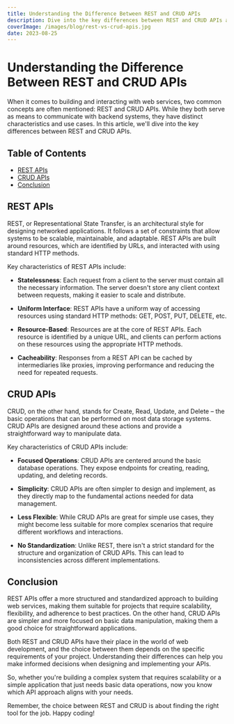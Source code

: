 ```yaml
---
title: Understanding the Difference Between REST and CRUD APIs
description: Dive into the key differences between REST and CRUD APIs and understand their use cases.
coverImage: /images/blog/rest-vs-crud-apis.jpg
date: 2023-08-25
---
```


# Understanding the Difference Between REST and CRUD APIs

When it comes to building and interacting with web services, two common concepts are often mentioned: REST and CRUD APIs. While they both serve as means to communicate with backend systems, they have distinct characteristics and use cases. In this article, we'll dive into the key differences between REST and CRUD APIs.

## Table of Contents

-   [REST APIs](#rest-apis)
-   [CRUD APIs](#crud-apis)
-   [Conclusion](#conclusion)

## REST APIs

REST, or Representational State Transfer, is an architectural style for designing networked applications. It follows a set of constraints that allow systems to be scalable, maintainable, and adaptable. REST APIs are built around resources, which are identified by URLs, and interacted with using standard HTTP methods.

Key characteristics of REST APIs include:

-   **Statelessness**: Each request from a client to the server must contain all the necessary information. The server doesn't store any client context between requests, making it easier to scale and distribute.

-   **Uniform Interface**: REST APIs have a uniform way of accessing resources using standard HTTP methods: GET, POST, PUT, DELETE, etc.

-   **Resource-Based**: Resources are at the core of REST APIs. Each resource is identified by a unique URL, and clients can perform actions on these resources using the appropriate HTTP methods.

-   **Cacheability**: Responses from a REST API can be cached by intermediaries like proxies, improving performance and reducing the need for repeated requests.

## CRUD APIs

CRUD, on the other hand, stands for Create, Read, Update, and Delete – the basic operations that can be performed on most data storage systems. CRUD APIs are designed around these actions and provide a straightforward way to manipulate data.

Key characteristics of CRUD APIs include:

-   **Focused Operations**: CRUD APIs are centered around the basic database operations. They expose endpoints for creating, reading, updating, and deleting records.

-   **Simplicity**: CRUD APIs are often simpler to design and implement, as they directly map to the fundamental actions needed for data management.

-   **Less Flexible**: While CRUD APIs are great for simple use cases, they might become less suitable for more complex scenarios that require different workflows and interactions.

-   **No Standardization**: Unlike REST, there isn't a strict standard for the structure and organization of CRUD APIs. This can lead to inconsistencies across different implementations.

## Conclusion

REST APIs offer a more structured and standardized approach to building web services, making them suitable for projects that require scalability, flexibility, and adherence to best practices. On the other hand, CRUD APIs are simpler and more focused on basic data manipulation, making them a good choice for straightforward applications.

Both REST and CRUD APIs have their place in the world of web development, and the choice between them depends on the specific requirements of your project. Understanding their differences can help you make informed decisions when designing and implementing your APIs.

So, whether you're building a complex system that requires scalability or a simple application that just needs basic data operations, now you know which API approach aligns with your needs.

Remember, the choice between REST and CRUD is about finding the right tool for the job. Happy coding!